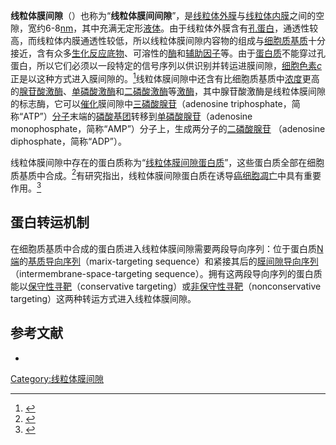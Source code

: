 '''线粒体膜间隙'''（{{lang-en|Intermembrane space of mitochondria}}）也称为“'''线粒体膜间间隙'''”，是[[线粒体外膜|线粒体外膜]]与[[线粒体内膜|线粒体内膜]]之间的空隙，宽约6-8[[纳米|nm]]，其中充满无定形[[液体|液体]]。由于线粒体外膜含有[[孔蛋白|孔蛋白]]，通透性较高，而线粒体内膜通透性较低，所以线粒体膜间隙内容物的组成与[[细胞质基质|细胞质基质]]十分接近，含有众多[[生化反应|生化反应]][[底物|底物]]、可溶性的[[酶|酶]]和[[辅助因子|辅助因子]]等。由于[[蛋白质|蛋白质]]不能穿过孔蛋白，所以它们必须以一段特定的信号序列以供识别并转运进膜间隙，[[细胞色素c|细胞色素''c'']]正是以这种方式进入膜间隙的。<ref>{{cite journal
 | author = Chipuk JE, Bouchier-Hayes L, Green DR
 | title = Mitochondrial outer membrane permeabilization during apoptosis: the innocent bystander scenario
 | journal = Cell Death and Differentiation
 | volume = 13
 | issue = 8
 | pages = 1396-1402
 | pmid = 16710362
 | doi = 10.1038/sj.cdd.4401963
 | url = http://www.ncbi.nlm.nih.gov/pubmed/16710362
 | language = en |date=May 19, 2006}}</ref>线粒体膜间隙中还含有比细胞质基质中[[浓度|浓度]]更高的[[腺苷酸激酶|腺苷酸激酶]]、[[单磷酸激酶|单磷酸激酶]]和[[二磷酸激酶|二磷酸激酶]]等[[激酶|激酶]]，其中腺苷酸激酶是线粒体膜间隙的标志酶，它可以[[催化|催化]]膜间隙中[[三磷酸腺苷|三磷酸腺苷]]（adenosine triphosphate，简称“ATP”）[[分子|分子]]末端的[[磷酸|磷酸]][[基团|基团]]转移到[[单磷酸腺苷|单磷酸腺苷]]（adenosine monophosphate，简称“AMP”）分子上，生成两分子的[[二磷酸腺苷|二磷酸腺苷]] （adenosine diphosphate，简称“ADP”）。

线粒体膜间隙中存在的蛋白质称为“[[线粒体膜间隙蛋白质|线粒体膜间隙蛋白质]]”，这些蛋白质全部在细胞质基质中合成。<ref>{{cite journal
 | author = 付玉龙、杨晓明
 | year = 2006
 | title = 线粒体膜间隙蛋白的转运机制
 | journal = 医学分子生物学杂志
 | volume = 3
 | issue = 3
 | pages = 
 | pmid = 
 | doi = 
 | url = http://d.wanfangdata.com.cn/periodical_gwyx-fzsw200603007.aspx
 | language = zh }}</ref>有研究指出，线粒体膜间隙蛋白质在诱导[[癌细胞|癌细胞]][[细胞凋亡|凋亡]]中具有重要作用。<ref>{{cite journal
 | author = 刘全宏、刘书瑗
 | year = 2006
 | title = 线粒体膜间隙蛋白质释放与细胞凋亡研究进展
 | journal = 陕西师范大学学报（自然科学版）
 | volume = 34
 | issue = 2
 | pages = 
 | pmid = 
 | doi = 
 | url = http://d.wanfangdata.com.cn/Periodical_sxsfdxxb200602031.aspx
 | language = zh }}</ref>

== 蛋白转运机制 ==
在细胞质基质中合成的蛋白质进入线粒体膜间隙需要两段导向序列：位于蛋白质[[N端|N端]]的[[基质导向序列|基质导向序列]]（marix-targeting sequence）和紧接其后的[[膜间隙导向序列|膜间隙导向序列]]（intermembrane-space-targeting sequence）。拥有这两段导向序列的蛋白质能以[[保守性寻靶|保守性寻靶]]（conservative targeting）或[[非保守性寻靶|非保守性寻靶]]（nonconservative targeting）这两种转运方式进入线粒体膜间隙。

== 参考文献 ==
* {{Cite book
 | author = 王金发
 | title = 细胞生物学
 | location = 北京
 | publisher = 科学出版社
 | date = 2011年6月（第十三次印刷）
 | pages = 266
 | ISBN = 978-7-03-011462-4
 | accessdate = 2011年8月
 | url = 
 | language= zh
 | quote =  }}
{{reflist}}
{{线粒体蛋白质}}

[[Category:线粒体膜间隙|Category:线粒体膜间隙]]